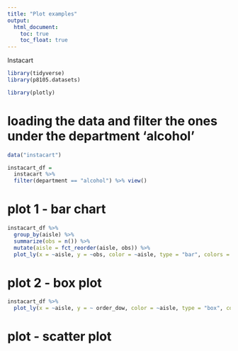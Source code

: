 ```yaml
---
title: "Plot examples"
output: 
  html_document:
    toc: true
    toc_float: true
---
```


Instacart
```r
library(tidyverse)
library(p8105.datasets)

library(plotly)
```

# loading the data and filter the ones under the department 'alcohol'
```r
data("instacart")

instacart_df = 
  instacart %>% 
  filter(department == "alcohol") %>% view()

```

# plot 1 - bar chart
```r
instacart_df %>% 
  group_by(aisle) %>% 
  summarize(obs = n()) %>% 
  mutate(aisle = fct_reorder(aisle, obs)) %>% 
  plot_ly(x = ~aisle, y = ~obs, color = ~aisle, type = "bar", colors = "viridis")
```


# plot 2 - box plot
```r
instacart_df %>% 
  plot_ly(x = ~aisle, y = ~ order_dow, color = ~aisle, type = "box", colors = "viridis")
```

# plot  - scatter plot
```r

```

